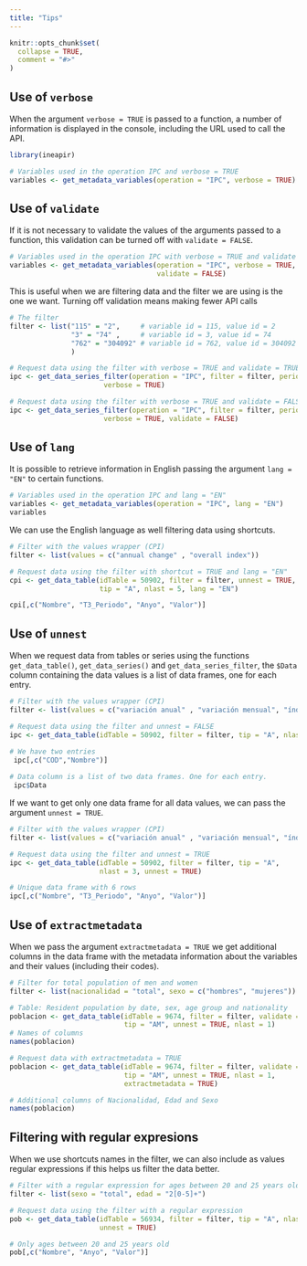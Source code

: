 ```yaml
---
title: "Tips"
---
```


```r
knitr::opts_chunk$set(
  collapse = TRUE,
  comment = "#>"
)
```

## Use of `verbose`

When the argument `verbose = TRUE` is passed to a function, a number of 
information is displayed in the console, including the URL used to call the API.

```r
library(ineapir)

# Variables used in the operation IPC and verbose = TRUE
variables <- get_metadata_variables(operation = "IPC", verbose = TRUE)
```

## Use of `validate`
If it is not necessary to validate the values of the arguments passed to a
function, this validation can be turned off with `validate = FALSE`.

```r
# Variables used in the operation IPC with verbose = TRUE and validate = FALSE
variables <- get_metadata_variables(operation = "IPC", verbose = TRUE,
                                    validate = FALSE)
```

This is useful when we are filtering data and the filter we are using is
the one we want. Turning off validation means making fewer API calls

```r
# The filter 
filter <- list("115" = "2",     # variable id = 115, value id = 2
               "3" = "74" ,     # variable id = 3, value id = 74
               "762" = "304092" # variable id = 762, value id = 304092
               )

# Request data using the filter with verbose = TRUE and validate = TRUE
ipc <- get_data_series_filter(operation = "IPC", filter = filter, periodicity = 1,
                       verbose = TRUE)

# Request data using the filter with verbose = TRUE and validate = FALSE
ipc <- get_data_series_filter(operation = "IPC", filter = filter, periodicity = 1,
                       verbose = TRUE, validate = FALSE)
```

## Use of `lang`
It is possible to retrieve information in English passing the argument
`lang = "EN"` to certain functions.

```r
# Variables used in the operation IPC and lang = "EN"
variables <- get_metadata_variables(operation = "IPC", lang = "EN")
variables
```


We can use the English language as well filtering data using shortcuts.

```r
# Filter with the values wrapper (CPI)
filter <- list(values = c("annual change" , "overall index"))

# Request data using the filter with shortcut = TRUE and lang = "EN"
cpi <- get_data_table(idTable = 50902, filter = filter, unnest = TRUE,
                      tip = "A", nlast = 5, lang = "EN")

cpi[,c("Nombre", "T3_Periodo", "Anyo", "Valor")]
```

## Use of `unnest`
When we request data from tables or series using the functions
`get_data_table()`, `get_data_series()` and `get_data_series_filter`, the
`$Data` column containing the data values is a list of data frames, one for each
 entry.

```r
# Filter with the values wrapper (CPI)
filter <- list(values = c("variación anual" , "variación mensual", "índice general"))

# Request data using the filter and unnest = FALSE
ipc <- get_data_table(idTable = 50902, filter = filter, tip = "A", nlast = 3)

# We have two entries
 ipc[,c("COD","Nombre")]
 
# Data column is a list of two data frames. One for each entry. 
 ipc$Data
```

If we want to get only one data frame for all data values, we can pass
the argument `unnest = TRUE`.

```r
# Filter with the values wrapper (CPI)
filter <- list(values = c("variación anual" , "variación mensual", "índice general"))

# Request data using the filter and unnest = TRUE
ipc <- get_data_table(idTable = 50902, filter = filter, tip = "A",
                      nlast = 3, unnest = TRUE)

# Unique data frame with 6 rows
ipc[,c("Nombre", "T3_Periodo", "Anyo", "Valor")]
```

## Use of `extractmetadata`
When we pass the argument `extractmetadata = TRUE` we get additional columns in
the data frame with the metadata information about the variables and their
values (including their codes).

```r
# Filter for total population of men and women 
filter <- list(nacionalidad = "total", sexo = c("hombres", "mujeres"))

# Table: Resident population by date, sex, age group and nationality
poblacion <- get_data_table(idTable = 9674, filter = filter, validate = FALSE, 
                            tip = "AM", unnest = TRUE, nlast = 1)
# Names of columns
names(poblacion)

# Request data with extractmetadata = TRUE
poblacion <- get_data_table(idTable = 9674, filter = filter, validate = FALSE, 
                            tip = "AM", unnest = TRUE, nlast = 1,
                            extractmetadata = TRUE)

# Additional columns of Nacionalidad, Edad and Sexo
names(poblacion)
```

## Filtering with regular expresions
When we use shortcuts names in the filter, we can also include as values
regular expressions if this helps us filter the data better.

```r
# Filter with a regular expression for ages between 20 and 25 years old
filter <- list(sexo = "total", edad = "2[0-5]+")

# Request data using the filter with a regular expression
pob <- get_data_table(idTable = 56934, filter = filter, tip = "A", nlast = 1,
                      unnest = TRUE)

# Only ages between 20 and 25 years old
pob[,c("Nombre", "Anyo", "Valor")]
```


